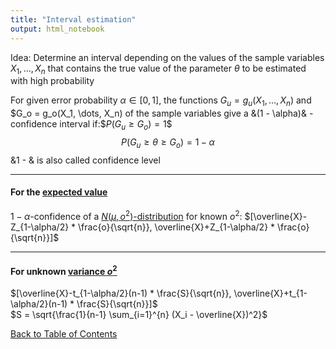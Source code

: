 ```yaml
---
title: "Interval estimation"
output: html_notebook
---
```


Idea: Determine an interval depending on the values of the sample variables $X_1, \dots, X_n$ that contains the true value of the parameter $\theta$ to be estimated with high probability

For given error probability $\alpha \in [0,1]$, the functions $G_u = g_u(X_1, \dots, X_n)$ and $G_o = g_o(X_1, \dots, X_n) of the sample variables give a &(1 - \alpha)& - confidence interval if:
$$P(G_u \ge G_o) = 1$$
$$P(G_u \ge \theta \ge G_o) = 1 - \alpha$$
&1 - \alpha& is also called confidence level

---

#### For the [expected value](./central_tendency.nb.html)
$1-\alpha$-confidence of a [$N(\mu, o^2)$-distribution](./normalDistribution.nb.html) for known $o^2$: $[\overline{X}-Z_{1-\alpha/2} * \frac{o}{\sqrt{n}}, \overline{X}+Z_{1-\alpha/2} * \frac{o}{\sqrt{n}}]$

---

#### For unknown [variance $o^2$](./prop_distribution_measures.nb.html)
$[\overline{X}-t_{1-\alpha/2}(n-1) * \frac{S}{\sqrt{n}}, \overline{X}+t_{1-\alpha/2}(n-1) * \frac{S}{\sqrt{n}}]$ <br>
$S = \sqrt{\frac{1}{n-1} \sum_{i=1}^{n} (X_i - \overline{X})^2}$ <br>

[Back to Table of Contents](../)